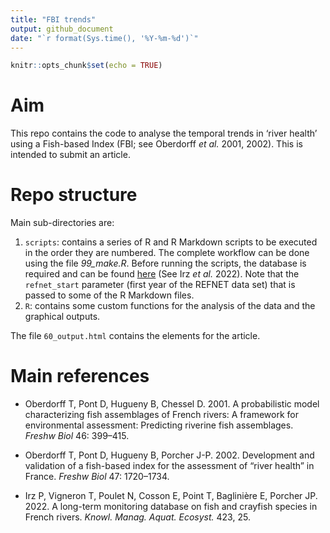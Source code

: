 ```yaml
---
title: "FBI trends"
output: github_document
date: "`r format(Sys.time(), '%Y-%m-%d')`"
---
```


```r
knitr::opts_chunk$set(echo = TRUE)
```

# Aim

This repo contains the code to analyse the temporal trends in 'river health' using a Fish-based Index (FBI; see Oberdorff *et al.* 2001, 2002). This is intended to submit an article.

# Repo structure

Main sub-directories are:

1.  `scripts`: contains a series of R and R Markdown scripts to be executed in the order they are numbered. The complete workflow can be done using the file *99_make.R*. Before running the scripts, the database is required and can be found [here](https://doi.org/10.5281/zenodo.7099129) (See Irz *et al.* 2022). Note that the `refnet_start` parameter (first year of the REFNET data set) that is passed to some of the R Markdown files.
2.  `R`: contains some custom functions for the analysis of the data and the graphical outputs.

The file `60_output.html` contains the elements for the article.

# Main references

-   Oberdorff T, Pont D, Hugueny B, Chessel D. 2001. A probabilistic model characterizing fish assemblages of French rivers: A framework for environmental assessment: Predicting riverine fish assemblages. *Freshw Biol* 46: 399--415.

-   Oberdorff T, Pont D, Hugueny B, Porcher J-P. 2002. Development and validation of a fish-based index for the assessment of "river health" in France. *Freshw Biol* 47: 1720--1734.

-   Irz P, Vigneron T, Poulet N, Cosson E, Point T, Baglinière E, Porcher JP. 2022. A long-term monitoring database on fish and crayfish species in French rivers. *Knowl. Manag. Aquat. Ecosyst.* 423, 25.

